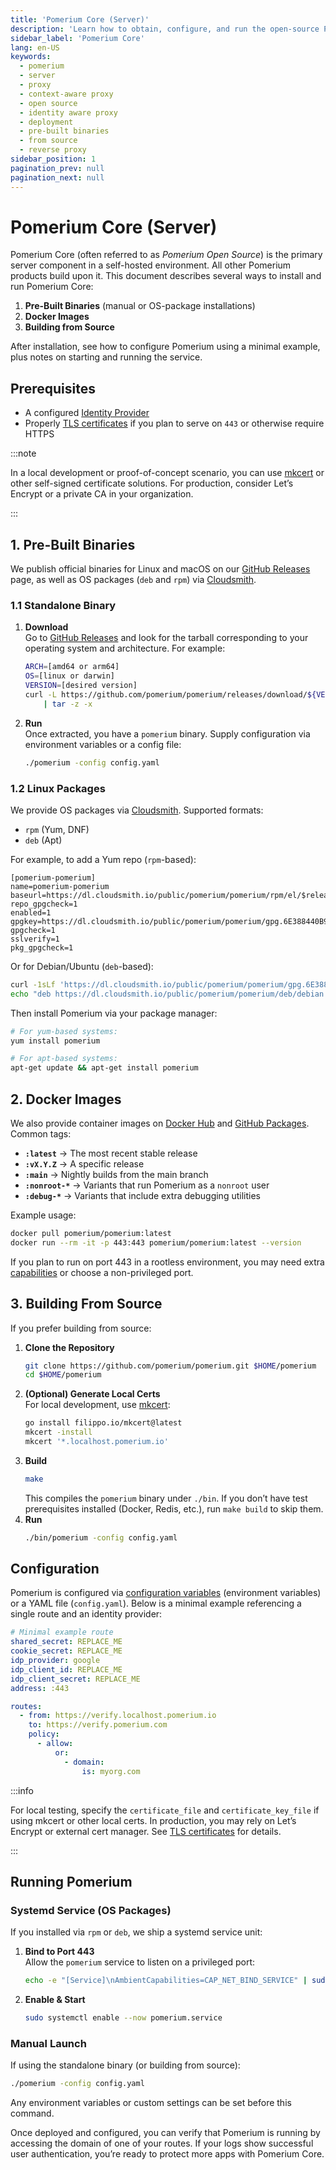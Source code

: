 ```yaml
---
title: 'Pomerium Core (Server)'
description: 'Learn how to obtain, configure, and run the open-source Pomerium server through pre-built binaries, Linux packages, Docker images, or building from source.'
sidebar_label: 'Pomerium Core'
lang: en-US
keywords:
  - pomerium
  - server
  - proxy
  - context-aware proxy
  - open source
  - identity aware proxy
  - deployment
  - pre-built binaries
  - from source
  - reverse proxy
sidebar_position: 1
pagination_prev: null
pagination_next: null
---
```


# Pomerium Core (Server)

Pomerium Core (often referred to as _Pomerium Open Source_) is the primary server component in a self-hosted environment. All other Pomerium products build upon it. This document describes several ways to install and run Pomerium Core:

1. **Pre-Built Binaries** (manual or OS-package installations)
2. **Docker Images**
3. **Building from Source**

After installation, see how to configure Pomerium using a minimal example, plus notes on starting and running the service.

## Prerequisites

- A configured [Identity Provider](/docs/identity-providers)
- Properly [TLS certificates](/docs/guides/certificates) if you plan to serve on `443` or otherwise require HTTPS

:::note

In a local development or proof-of-concept scenario, you can use [mkcert](https://mkcert.dev/) or other self-signed certificate solutions. For production, consider Let’s Encrypt or a private CA in your organization.

:::

## 1. Pre-Built Binaries

We publish official binaries for Linux and macOS on our [GitHub Releases](https://github.com/pomerium/pomerium/releases) page, as well as OS packages (`deb` and `rpm`) via [Cloudsmith](https://cloudsmith.io/~pomerium/repos/pomerium/packages/).

### 1.1 Standalone Binary

1. **Download**  
   Go to [GitHub Releases](https://github.com/pomerium/pomerium/releases) and look for the tarball corresponding to your operating system and architecture. For example:

   ```bash
   ARCH=[amd64 or arm64]
   OS=[linux or darwin]
   VERSION=[desired version]
   curl -L https://github.com/pomerium/pomerium/releases/download/${VERSION}/pomerium-${OS}-${ARCH}.tar.gz \
       | tar -z -x
   ```

2. **Run**  
   Once extracted, you have a `pomerium` binary. Supply configuration via environment variables or a config file:

   ```bash
   ./pomerium -config config.yaml
   ```

### 1.2 Linux Packages

We provide OS packages via [Cloudsmith](https://cloudsmith.io/~pomerium/repos/pomerium/setup/). Supported formats:

- `rpm` (Yum, DNF)
- `deb` (Apt)

For example, to add a Yum repo (`rpm`-based):

```abnf title="/etc/yum.repos.d/pomerium-pomerium.repo"
[pomerium-pomerium]
name=pomerium-pomerium
baseurl=https://dl.cloudsmith.io/public/pomerium/pomerium/rpm/el/$releasever/$basearch
repo_gpgcheck=1
enabled=1
gpgkey=https://dl.cloudsmith.io/public/pomerium/pomerium/gpg.6E388440B94E1407.key
gpgcheck=1
sslverify=1
pkg_gpgcheck=1
```

Or for Debian/Ubuntu (`deb`-based):

```bash
curl -1sLf 'https://dl.cloudsmith.io/public/pomerium/pomerium/gpg.6E388440B94E1407.key' | apt-key add -
echo "deb https://dl.cloudsmith.io/public/pomerium/pomerium/deb/debian buster main" > /etc/apt/sources.list.d/pomerium-pomerium.list
```

Then install Pomerium via your package manager:

```bash
# For yum-based systems:
yum install pomerium

# For apt-based systems:
apt-get update && apt-get install pomerium
```

## 2. Docker Images

We also provide container images on [Docker Hub](https://hub.docker.com/r/pomerium/pomerium) and [GitHub Packages](https://github.com/pomerium/pomerium/pkgs/container/pomerium). Common tags:

- **`:latest`** → The most recent stable release
- **`:vX.Y.Z`** → A specific release
- **`:main`** → Nightly builds from the main branch
- **`:nonroot-*`** → Variants that run Pomerium as a `nonroot` user
- **`:debug-*`** → Variants that include extra debugging utilities

Example usage:

```bash
docker pull pomerium/pomerium:latest
docker run --rm -it -p 443:443 pomerium/pomerium:latest --version
```

If you plan to run on port 443 in a rootless environment, you may need extra [capabilities](https://linux-audit.com/linux-capabilities-hardening-linux-binaries-by-removing-setuid/) or choose a non-privileged port.

## 3. Building From Source

If you prefer building from source:

1. **Clone the Repository**
   ```bash
   git clone https://github.com/pomerium/pomerium.git $HOME/pomerium
   cd $HOME/pomerium
   ```
2. **(Optional) Generate Local Certs**  
   For local development, use [mkcert](https://mkcert.dev/):
   ```bash
   go install filippo.io/mkcert@latest
   mkcert -install
   mkcert '*.localhost.pomerium.io'
   ```
3. **Build**
   ```bash
   make
   ```
   This compiles the `pomerium` binary under `./bin`. If you don’t have test prerequisites installed (Docker, Redis, etc.), run `make build` to skip them.
4. **Run**
   ```bash
   ./bin/pomerium -config config.yaml
   ```

## Configuration

Pomerium is configured via [configuration variables](/docs/reference) (environment variables) or a YAML file (`config.yaml`). Below is a minimal example referencing a single route and an identity provider:

```yaml title="config.yaml"
# Minimal example route
shared_secret: REPLACE_ME
cookie_secret: REPLACE_ME
idp_provider: google
idp_client_id: REPLACE_ME
idp_client_secret: REPLACE_ME
address: :443

routes:
  - from: https://verify.localhost.pomerium.io
    to: https://verify.pomerium.com
    policy:
      - allow:
          or:
            - domain:
                is: myorg.com
```

:::info

For local testing, specify the `certificate_file` and `certificate_key_file` if using mkcert or other local certs. In production, you may rely on Let’s Encrypt or external cert manager. See [TLS certificates](/docs/guides/certificates) for details.

:::

## Running Pomerium

### Systemd Service (OS Packages)

If you installed via `rpm` or `deb`, we ship a systemd service unit:

1. **Bind to Port 443**  
   Allow the `pomerium` service to listen on a privileged port:
   ```bash
   echo -e "[Service]\nAmbientCapabilities=CAP_NET_BIND_SERVICE" | sudo SYSTEMD_EDITOR=tee systemctl edit pomerium
   ```
2. **Enable & Start**
   ```bash
   sudo systemctl enable --now pomerium.service
   ```

### Manual Launch

If using the standalone binary (or building from source):

```bash
./pomerium -config config.yaml
```

Any environment variables or custom settings can be set before this command.

Once deployed and configured, you can verify that Pomerium is running by accessing the domain of one of your routes. If your logs show successful user authentication, you’re ready to protect more apps with Pomerium Core.
